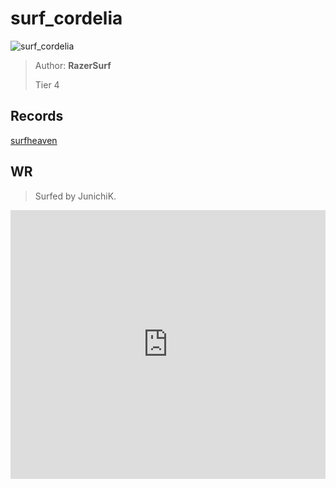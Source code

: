 
# surf_cordelia

![surf_cordelia](https://raw.githubusercontent.com/Sayt123/SurfMapPics/Maps-and-bonuses/csgo/surf_cordelia.jpg)

> Author: **RazerSurf**
>
> Tier 4

## Records

[surfheaven](https://surfheaven.eu/map/surf_cordelia)

## WR

> Surfed by JunichiK.

<iframe
width="100%"
height="430"
src="https://www.youtube.com/embed/k20BlTx3y6M"
frameborder="0"
allow="accelerometer; autoplay; clipboard-write; encrypted-media; gyroscope; picture-in-picture"
allowFullScreen
/>

```md

[Surf Timer] - JunichiK finished in 01:35:57 (WR -00:00:92)
[Surf Timer] - JunichiK beat the map record! Rank: 1/272


```
                